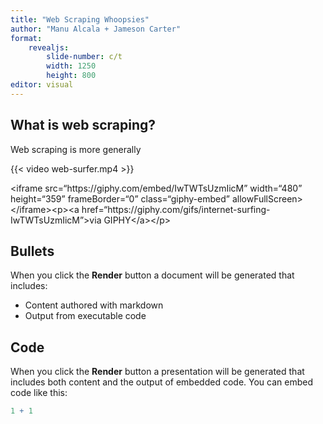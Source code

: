 ```yaml
---
title: "Web Scraping Whoopsies"
author: "Manu Alcala + Jameson Carter"
format: 
    revealjs: 
        slide-number: c/t
        width: 1250
        height: 800
editor: visual
---
```


## What is web scraping? {video-loop="true"}

Web scraping is more generally

{{< video web-surfer.mp4 >}}

\<iframe src="https://giphy.com/embed/IwTWTsUzmIicM" width="480" height="359" frameBorder="0" class="giphy-embed" allowFullScreen\>\</iframe\>\<p\>\<a href="https://giphy.com/gifs/internet-surfing-IwTWTsUzmIicM"\>via GIPHY\</a\>\</p\>

## Bullets

When you click the **Render** button a document will be generated that includes:

-   Content authored with markdown
-   Output from executable code

## Code

When you click the **Render** button a presentation will be generated that includes both content and the output of embedded code. You can embed code like this:

```r
1 + 1
```

